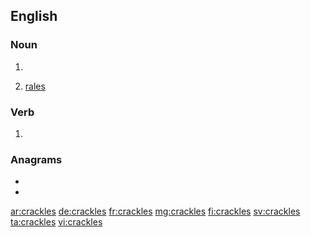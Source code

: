 ==English==

===Noun===
{{head|en|noun plural form}}

# {{plural of|crackle|lang=en}}
# {{label|en|medicine|plurae tantum|lung sounds}} [[rale]]s

===Verb===
{{head|en|verb form}}

# {{en-third-person singular of|crackle}}

===Anagrams===
* {{l|en|cacklers}}
* {{l|en|clackers}}

[[ar:crackles]]
[[de:crackles]]
[[fr:crackles]]
[[mg:crackles]]
[[fi:crackles]]
[[sv:crackles]]
[[ta:crackles]]
[[vi:crackles]]